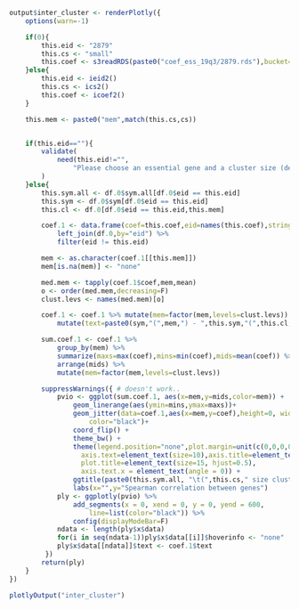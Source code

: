 ```r
output$inter_cluster <- renderPlotly({
	options(warn=-1)

	if(0){
		this.eid <- "2879"
		this.cs <- "small"
		this.coef <- s3readRDS(paste0("coef_ess_19q3/2879.rds"),bucket="depmap")
	}else{
		this.eid <- ieid2()
		this.cs <- ics2()
		this.coef <- icoef2()
	}

	this.mem <- paste0("mem",match(this.cs,cs))


	if(this.eid==""){
	    validate(
	      	need(this.eid!="",
	      		"Please choose an essential gene and a cluster size (default:small).\nSpearman correlation coefficients across the essential genes will be shown here.")
		)
	}else{
		this.sym.all <- df.0$sym.all[df.0$eid == this.eid]
		this.sym <- df.0$sym[df.0$eid == this.eid]
		this.cl <- df.0[df.0$eid == this.eid,this.mem]

		coef.1 <- data.frame(coef=this.coef,eid=names(this.coef),stringsAsFactors=FALSE) %>%
			left_join(df.0,by="eid") %>%
			filter(eid != this.eid)

		mem <- as.character(coef.1[[this.mem]])
		mem[is.na(mem)] <- "none"

		med.mem <- tapply(coef.1$coef,mem,mean)
		o <- order(med.mem,decreasing=F)
		clust.levs <- names(med.mem)[o]

		coef.1 <- coef.1 %>% mutate(mem=factor(mem,levels=clust.levs)) %>%
			mutate(text=paste0(sym,"(",mem,") - ",this.sym,"(",this.cl,")<br />",coef))

		sum.coef.1 <- coef.1 %>% 
			group_by(mem) %>% 
			summarize(maxs=max(coef),mins=min(coef),mids=mean(coef)) %>%
			arrange(mids) %>%
			mutate(mem=factor(mem,levels=clust.levs))

		suppressWarnings({ # doesn't work..
			pvio <- ggplot(sum.coef.1, aes(x=mem,y=mids,color=mem)) +
				geom_linerange(aes(ymin=mins,ymax=maxs))+
				geom_jitter(data=coef.1,aes(x=mem,y=coef),height=0, width=0.1, size=.3,
					color="black")+
				coord_flip() +
				theme_bw() +
				theme(legend.position="none",plot.margin=unit(c(0,0,0,0),"lines"),
				  axis.text=element_text(size=10),axis.title=element_text(size=10),
				  plot.title=element_text(size=15, hjust=0.5),
				  axis.text.x = element_text(angle = 0)) +
				ggtitle(paste0(this.sym.all, "\t(",this.cs," size clusters)")) + 
				labs(x="",y="Spearman correlation between genes")
			ply <- ggplotly(pvio) %>% 
				add_segments(x = 0, xend = 0, y = 0, yend = 600, 
					line=list(color="black")) %>% 
				config(displayModeBar=F)
			ndata <- length(ply$x$data)
			for(i in seq(ndata-1))ply$x$data[[i]]$hoverinfo <- "none"
		    ply$x$data[[ndata]]$text <- coef.1$text
		 })
		return(ply)
	}
})
```

```r
plotlyOutput("inter_cluster")
```
